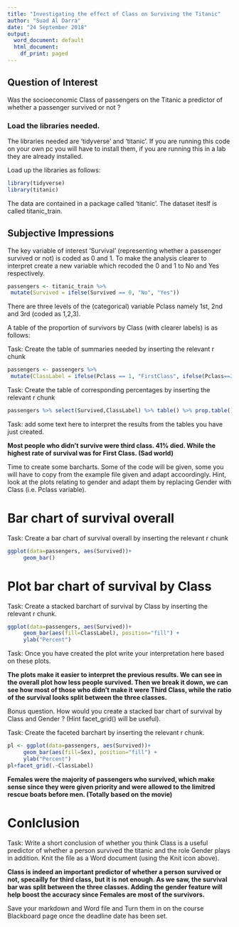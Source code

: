 ```yaml
---
title: "Investigating the effect of Class on Surviving the Titanic"
author: "Suad Al Darra"
date: "24 September 2018"
output:
  word_document: default
  html_document:
    df_print: paged
---
```



## Question of Interest 

Was the socioeconomic Class of passengers on the Titanic a predictor of whether a passenger survived or not ?  

### Load the libraries needed.

The libraries needed are 'tidyverse' and 'titanic'.  If you are running this code on your own pc you will have to install them,  if you are running this in a lab they are already installed.

Load up the libraries as follows:   

```r
library(tidyverse) 
library(titanic)

```

The data are contained in a package called 'titanic'. The dataset iteslf is called titanic_train.

## Subjective Impressions


The key variable of interest 'Survival' (representing whether a passenger survived or not) is coded as 0 and 1.  To make the analysis clearer to interpret create a new variable which recoded the 0 and 1 to No and Yes respectively.

```r
passengers <- titanic_train %>% 
 mutate(Survived = ifelse(Survived == 0, "No", "Yes"))

```

There are three levels of the (categorical) variable Pclass namely 1st, 2nd and 3rd (coded as 1,2,3).

A table of the proportion of survivors by Class (with clearer labels) is as follows:


Task: Create the table of summaries needed by inserting the relevant r chunk

```r
passengers <- passengers %>% 
 mutate(ClassLabel = ifelse(Pclass == 1, "FirstClass", ifelse(Pclass==2,"SecondClass","ThirdClass")))
```

Task: Create the table of corresponding percentages by inserting the relevant r chunk

```r
passengers %>% select(Survived,ClassLabel) %>% table() %>% prop.table()

```


Task: add some text here to interpret the results from the tables you have just created.

**Most people who didn't survive were third class. 41% died. While the highest rate of survival was for First Class. (Sad world)**


Time to create some barcharts.  Some of the code will be given, some you will have to copy from the example file given and adapt accoordingly.  Hint, look at the plots relating to gender and adapt them by replacing Gender with Class (i.e. Pclass variable).

# Bar chart of survival overall

Task: Create a bar chart of survival overall by inserting the relevant r chunk

```r
ggplot(data=passengers, aes(Survived))+
     geom_bar()
```

# Plot bar chart of survival by Class 

Task: Create a stacked barchart of survival by Class by inserting the relevant r chunk.
```r
ggplot(data=passengers, aes(Survived))+
     geom_bar(aes(fill=ClassLabel), position="fill") +
     ylab("Percent")
```



Task: Once you have created the plot write your interpretation here based on these plots.

**The plots make it easier to interpret the previous results. We can see in the overall plot how less people survived. Then we break it down, we can see how most of those who didn't make it were Third Class, while the ratio of the survival looks split between the three classes.**

Bonus question.  How would you create a stacked bar chart of survival by Class and Gender ?  (Hint facet_grid() will be useful).

Task: Create the faceted barchart by inserting the relevant r chunk.
```r
pl <- ggplot(data=passengers, aes(Survived))+
     geom_bar(aes(fill=Sex), position="fill") +
     ylab("Percent")
pl+facet_grid(.~ClassLabel)

```

**Females were the majority of passengers who survived, which make sense since they were given priority and were allowed to the limitred rescue boats before men. (Totally based on the movie)**

# Conlclusion

Task: Write a short conclusion of whether you think Class is a useful predictor of whether a person survived the titanic and the role Gender  plays in addition.  Knit the file as a Word document (using the Knit icon above).  

**Class is indeed an important predictor of whether a person survived or not, specailly for third class, but it is not enough. As we saw, the survival bar was split between the three classes. Adding the gender feature will help boost the accuracy since Females are most of the survivors.**

Save your markdown and Word file and Turn them in on the course Blackboard page once the deadline date has been set.
